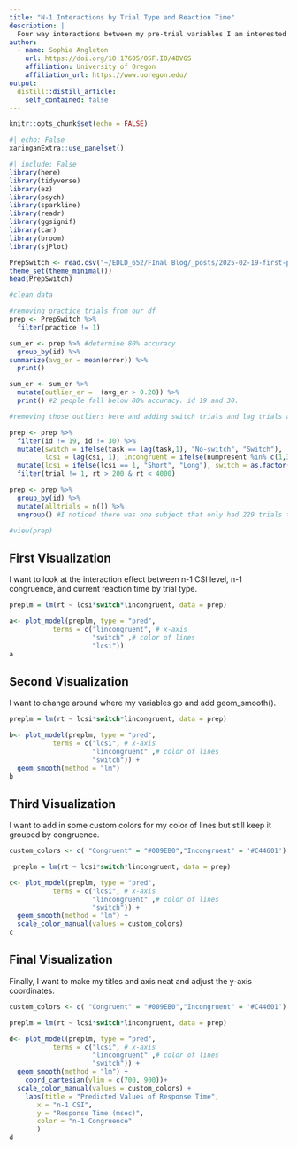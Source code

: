 ```yaml
---
title: "N-1 Interactions by Trial Type and Reaction Time"
description: |
  Four way interactions between my pre-trial variables I am interested in, n-1 CSI and n-1 Congruency by currect reaction time and trial type.     
author:
  - name: Sophia Angleton 
    url: https://doi.org/10.17605/OSF.IO/4DVGS
    affiliation: University of Oregon
    affiliation_url: https://www.uoregon.edu/
output:
  distill::distill_article:
    self_contained: false
---
```


```r
knitr::opts_chunk$set(echo = FALSE)


```

```r
#| echo: False
xaringanExtra::use_panelset()
```

```r
#| include: False
library(here)
library(tidyverse)
library(ez)
library(psych)
library(sparkline)
library(readr)
library(ggsignif)
library(car)
library(broom)
library(sjPlot)

PrepSwitch <- read.csv("~/EDLD_652/FInal Blog/_posts/2025-02-19-first-post/PrepSwitch.csv")
theme_set(theme_minimal())
head(PrepSwitch)

#clean data 

#removing practice trials from our df
prep <- PrepSwitch %>% 
  filter(practice != 1)

sum_er <- prep %>% #determine 80% accuracy 
  group_by(id) %>% 
summarize(avg_er = mean(error)) %>% 
  print()

sum_er <- sum_er %>% 
  mutate(outlier_er =  (avg_er > 0.20)) %>% 
  print() #2 people fall below 80% accuracy. id 19 and 30. 

#removing those outliers here and adding switch trials and lag trials and incongruencies. 

prep <- prep %>% 
  filter(id != 19, id != 30) %>% 
  mutate(switch = ifelse(task == lag(task,1), "No-switch", "Switch"), 
         lcsi = lag(csi, 1), incongruent = ifelse(numpresent %in% c(1,3,6,8), 0, 1), lincongruent = lag(incongruent,1), lerror = lag(error, 1), lrt = lag(rt, 1)) %>%
  mutate(lcsi = ifelse(lcsi == 1, "Short", "Long"), switch = as.factor(switch), lincongruent = ifelse(lincongruent == 0, "Congruent", "Incongruent")) %>% #lag looks at trial before, need to filter out the first of each block bc nothing to compare
  filter(trial != 1, rt > 200 & rt < 4000)

prep <- prep %>% 
  group_by(id) %>% 
  mutate(alltrials = n()) %>% 
  ungroup() #I noticed there was one subject that only had 229 trials total...

#view(prep)

```

::::: {.panelset}

::: {.panel}

## First Visualization {.panel-name}

I want to look at the interaction effect between n-1 CSI level, n-1 congruence, and current reaction time by trial type.  

```r

preplm = lm(rt ~ lcsi*switch*lincongruent, data = prep)

a<- plot_model(preplm, type = "pred", 
           terms = c("lincongruent", # x-axis
                     "switch" ,# color of lines
                     "lcsi"))
a
```

:::

::: {.panel}

## Second Visualization {.panel-name}

I want to change around where my variables go and add geom_smooth(). 

```r

preplm = lm(rt ~ lcsi*switch*lincongruent, data = prep)

b<- plot_model(preplm, type = "pred", 
           terms = c("lcsi", # x-axis
                     "lincongruent" ,# color of lines
                     "switch")) +
  geom_smooth(method = "lm")
b

```

:::

::: {.panel}

## Third Visualization {.panel-name}

I want to add in some custom colors for my color of lines but still keep it grouped by congruence.

```r
custom_colors <- c( "Congruent" = "#009EB0","Incongruent" = '#C44601') #color blind safe pallet

 preplm = lm(rt ~ lcsi*switch*lincongruent, data = prep)

c<- plot_model(preplm, type = "pred", 
           terms = c("lcsi", # x-axis
                     "lincongruent" ,# color of lines
                     "switch")) +
  geom_smooth(method = "lm") +
  scale_color_manual(values = custom_colors)
c
```

:::

::: {.panel}

## Final Visualization {.panel-name}

Finally, I want to make my titles and axis neat and adjust the y-axis coordinates. 

```r
custom_colors <- c( "Congruent" = "#009EB0","Incongruent" = '#C44601') #color blind safe pallet

preplm = lm(rt ~ lcsi*switch*lincongruent, data = prep)

d<- plot_model(preplm, type = "pred", 
           terms = c("lcsi", # x-axis
                     "lincongruent" ,# color of lines
                     "switch")) +
  geom_smooth(method = "lm") +
    coord_cartesian(ylim = c(700, 900))+
  scale_color_manual(values = custom_colors) +
    labs(title = "Predicted Values of Response Time",
       x = "n-1 CSI",
       y = "Response Time (msec)",
       color = "n-1 Congruence"
       ) 
d
```

:::

:::::
